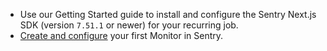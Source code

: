- Use our <PlatformLink to="/">Getting Started</PlatformLink> guide to install and configure the Sentry Next.js SDK (version `7.51.1` or newer) for your recurring job.
- [Create and configure](https://sentry.io/crons/create/) your first Monitor in Sentry.
